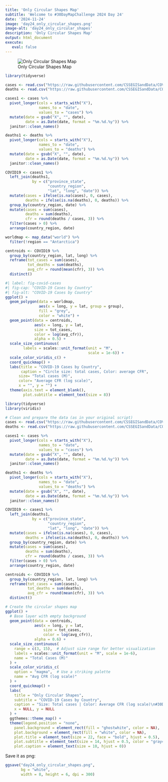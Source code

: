 ```yaml
---
title: 'Only Circular Shapes Map'
subtitle: 'Welcome to #30DayMapChallenge 2024 Day 24'
date: '2024-11-24'
image: 'day24_only_circular_shapes.png'
image-alt: 'day24_only_circular_shapes'
description: 'Only Circular Shapes Map'
output: html_document
execute: 
   eval: false
---
```


![Only Circular Shapes Map](day24_only_circular_shapes.png)

```r
library(tidyverse)
```

```r
cases <- read.csv("https://raw.githubusercontent.com/CSSEGISandData/COVID-19/master/csse_covid_19_data/csse_covid_19_time_series/time_series_covid19_confirmed_global.csv")
deaths <- read.csv("https://raw.githubusercontent.com/CSSEGISandData/COVID-19/master/csse_covid_19_data/csse_covid_19_time_series/time_series_covid19_deaths_global.csv")
```

```r
cases1 <- cases %>%
  pivot_longer(cols = starts_with("X"),
               names_to = "date",
               values_to = "cases") %>%
  mutate(date = gsub("X", "", date),
         date = as.Date(date, format = "%m.%d.%y")) %>%
  janitor::clean_names()
```

```r
deaths1 <- deaths %>%
  pivot_longer(cols = starts_with("X"),
               names_to = "date",
               values_to = "deaths") %>%
  mutate(date = gsub("X", "", date),
         date = as.Date(date, format = "%m.%d.%y")) %>%
  janitor::clean_names()
```


```r
COVID19 <- cases1 %>%
  left_join(deaths1, 
            by = c("province_state", 
                   "country_region", 
                   "lat", "long", "date")) %>%
  mutate(cases = ifelse(is.na(cases), 0, cases),
         deaths = ifelse(is.na(deaths), 0, deaths)) %>%
  group_by(country_region, date) %>%
  mutate(cases = sum(cases),
         deaths = sum(deaths),
         cfr = round(deaths / cases, 3)) %>%
  filter(cases > 0) %>%
  arrange(country_region, date)
```


```r
worldmap <- map_data("world") %>%
  filter(!region == "Antarctica")

centroids <- COVID19 %>%
  group_by(country_region, lat, long) %>%
  reframe(tot_cases = sum(cases),
          tot_deaths = sum(deaths),
          avg_cfr = round(mean(cfr), 3)) %>%
  distinct()
```

```r
#| label: fig-covid-cases
#| fig-cap: "COVID-19 Cases by Country"
#| fig-alt: "COVID-19 Cases by Country"  
ggplot() +
  geom_polygon(data = worldmap,
               aes(x = long, y = lat, group = group),
               fill = "grey",
               color = "white") +
  geom_point(data = centroids,
             aes(x = long, y = lat,
             size = tot_cases,
             color = log(avg_cfr)), 
             alpha = 0.5) +
  scale_size_continuous(
        labels = scales::unit_format(unit = "M", 
                                     scale = 1e-6)) +
  scale_color_viridis_c() +
  coord_quickmap() +
  labs(title = "COVID-19 Cases by Country",
       caption = "Circle size: total cases, Color: average CFR", 
      size= "Total cases (M)",
      color= "Average CFR (log scale)",
      x = "", y = "") +
  theme(axis.text = element_blank(),
        plot.subtitle = element_text(size = 8))
```

```r
library(tidyverse)
library(viridis)

# Clean and prepare the data (as in your original script)
cases <- read.csv("https://raw.githubusercontent.com/CSSEGISandData/COVID-19/master/csse_covid_19_data/csse_covid_19_time_series/time_series_covid19_confirmed_global.csv")
deaths <- read.csv("https://raw.githubusercontent.com/CSSEGISandData/COVID-19/master/csse_covid_19_data/csse_covid_19_time_series/time_series_covid19_deaths_global.csv")

cases1 <- cases %>%
  pivot_longer(cols = starts_with("X"),
               names_to = "date",
               values_to = "cases") %>%
  mutate(date = gsub("X", "", date),
         date = as.Date(date, format = "%m.%d.%y")) %>%
  janitor::clean_names()

deaths1 <- deaths %>%
  pivot_longer(cols = starts_with("X"),
               names_to = "date",
               values_to = "deaths") %>%
  mutate(date = gsub("X", "", date),
         date = as.Date(date, format = "%m.%d.%y")) %>%
  janitor::clean_names()

COVID19 <- cases1 %>%
  left_join(deaths1, 
            by = c("province_state", 
                   "country_region", 
                   "lat", "long", "date")) %>%
  mutate(cases = ifelse(is.na(cases), 0, cases),
         deaths = ifelse(is.na(deaths), 0, deaths)) %>%
  group_by(country_region, date) %>%
  mutate(cases = sum(cases),
         deaths = sum(deaths),
         cfr = round(deaths / cases, 3)) %>%
  filter(cases > 0) %>%
  arrange(country_region, date)

centroids <- COVID19 %>%
  group_by(country_region, lat, long) %>%
  reframe(tot_cases = sum(cases),
          tot_deaths = sum(deaths),
          avg_cfr = round(mean(cfr), 3)) %>%
  distinct()

# Create the circular shapes map
ggplot() +
  # Base layer with empty background
  geom_point(data = centroids,
             aes(x = long, y = lat,
                 size = tot_cases,
                 color = log(avg_cfr)), 
             alpha = 0.6) +
  scale_size_continuous(
    range = c(3, 15),  # Adjust size range for better visualization
    labels = scales::unit_format(unit = "M", scale = 1e-6),
    name = "Total Cases (M)"
  ) +
  scale_color_viridis_c(
    option = "magma",  # Use a striking palette
    name = "Avg CFR (log scale)"
  ) +
  coord_quickmap() +
  labs(
    title = "Only Circular Shapes",
    subtitle = "COVID-19 Cases by Country",
    caption = "Size: Total cases | Color: Average CFR (log scale)\n#30DayMapChallenge Day24 | @fgazzelloni",
    x = NULL, y = NULL
  ) +
  ggthemes::theme_map() +
  theme(legend.position = "none",
    panel.background = element_rect(fill = "ghostwhite", color = NA),  # Clean background
    plot.background = element_rect(fill = "white", color = NA),
    plot.title = element_text(size = 22, face = "bold", hjust = 0.5),
    plot.subtitle = element_text(size = 14, hjust = 0.5, color = "gray40"),
    plot.caption = element_text(size = 10, hjust = 0))
```

Save it as png:
```r
ggsave("day24_only_circular_shapes.png", 
       bg = "white",
       width = 8, height = 6, dpi = 300)
```


